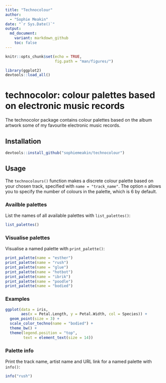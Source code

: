 ```yaml
---
title: "Technocolour"
author:
  - "Sophie Meakin"
date: "`r Sys.Date()`"
output:
  md_document:
    variant: markdown_github
    toc: false
---
```


```r

knitr::opts_chunk$set(echo = TRUE,
                      fig.path = "man/figures/")

library(ggplot2)
devtools::load_all()

```

# technocolor: colour palettes based on electronic music records

The technocolor package contains colour palettes based on the album artwork some of my favourite electronic music records.

## Installation

```r
devtools::install_github("sophiemeakin/technocolour")
```

## Usage

The `technocolours()` function makes a discrete colour palette based on your chosen track, specified with `name = "track_name"`. The option `n` allows you to specify the number of colours in the palette, which is 6 by default.

### Availble palettes

List the names of all available palettes with `list_palettes()`:

```r
list_palettes()
```

### Visualise palettes

Visualise a named palette with `print_palette()`:

```r
print_palette(name = "esther")
print_palette(name = "rush")
print_palette(name = "glue")
print_palette(name = "hotbot")
print_palette(name = "ibrik")
print_palette(name = "poodle")
print_palette(name = "bodied")
```

### Examples

```r

ggplot(data = iris,
       aes(x = Petal.Length, y = Petal.Width, col = Species)) +
  geom_point(size = 3) +
  scale_color_techno(name = "bodied") +
  theme_bw() +
  theme(legend.position = "top",
        text = element_text(size = 14))

```

### Palette info

Print the track name, artist name and URL link for a named palette with `info()`:

```r
info("rush")
```
